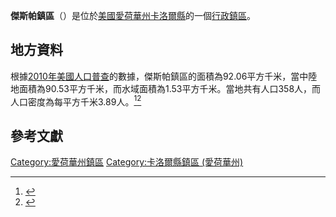 {{noteTA
|G1=USState
|G2=地名
|G3=Unit
}}
{{Infobox settlement
|official_name            = 傑斯帕鎮區
|native_name = Jasper Township
|settlement_type          = [[行政鎮區|行政鎮區]]
|image_skyline            = 
|imagesize                = 
|image_map                = Map highlighting Jasper Township, Carroll County, Iowa.svg
|mapsize                  = 250px
|pushpin_map  =USA Iowa
|pushpin_label = 傑斯帕鎮區
|pushpin_label_position   = top
|pushpin_map_caption      = 傑斯帕鎮區在愛荷華州的位置
|subdivision_type         = [[世界政區索引|國家]]
|subdivision_type1        = [[美国州份|州份]]
|subdivision_type2        = [[愛荷華州行政区划|縣]]
|subdivision_name         = [[美国|美国]]
|subdivision_name1        = [[愛荷華州|愛荷華州]]
|subdivision_name2        = [[卡洛爾縣_(愛荷華州)|卡洛爾縣]]
|elevation_ft             = 1132
|elevation_m              = 345
|timezone                 = [[北美中部時區|北美中部時區]]
|area_total_km2           = 92.06
|area_land_km2            = 90.53
|area_water_km2           = 1.53
|area_total_sq_mi         = 
|area_land_sq_mi          = 
|area_water_sq_mi         = 
|population_as_of         = [[2010年美國人口普查|2010]]
|population_footnotes     = 
|population_total         = 358
|population_density_km2   = auto
|population_density_sq_mi = auto
|utc_offset               = -6
|coordinates              = {{coord|42|09|45|N|94|41|26|W|type:city_region:US-AL_source:GNS-enwiki|display=inline,title}}
| coor_pinpoint           = 
| coordinates_footnotes   = 
|timezone_DST             = CDT
|utc_offset_DST           = -5
|postal_code_type         = [[美國郵區編號|郵區編號]]
|postal_code              = 
|area_code                = {{link-en|电话区号712|Area code 712|712}}
|blank_name = [[地名信息系统|GNIS ID]]
|blank_info = 468126
}}
'''傑斯帕鎮區'''（{{lang-en|Jasper Township}}）是位於[[美國|美國]][[愛荷華州|愛荷華州]][[卡洛爾縣_(愛荷華州)|卡洛爾縣]]的一個[[行政鎮區|行政鎮區]]。

== 地方資料 ==
根據[[2010年美國人口普查|2010年美國人口普查]]的數據，傑斯帕鎮區的面積為92.06平方千米，當中陸地面積為90.53平方千米，而水域面積為1.53平方千米。當地共有人口358人，而人口密度為每平方千米3.89人。<ref name="GR8">{{cite web|url=http://factfinder2.census.gov|publisher=[[美国人口调查局|美国人口调查局]]|accessdate=2011-05-14|title=American FactFinder|archive-date=2013-09-11|archive-url=https://web.archive.org/web/20130911234518/http://factfinder2.census.gov/|dead-url=no}}</ref><ref>{{cite web|url=https://www.citypopulation.de/en/usa/iowa/admin/|title=USA: Iowa (Counties and Townships) - City Population}}</ref>

== 參考文獻 ==
{{reflist}}

{{卡洛爾縣 (愛荷華州)}}

{{DEFAULTSORT:Jasper Township}}
[[Category:愛荷華州鎮區|Category:愛荷華州鎮區]]
[[Category:卡洛爾縣鎮區_(愛荷華州)|Category:卡洛爾縣鎮區 (愛荷華州)]]

{{Iowa-geo-stub}}